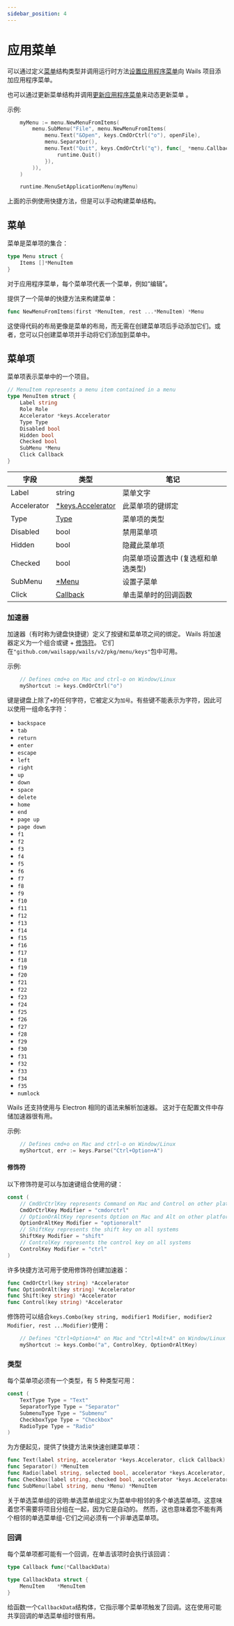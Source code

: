 ```yaml
---
sidebar_position: 4
---
```


# 应用菜单

可以通过定义[菜单](#菜单)结构类型并调用运行时方法[设置应用程序菜单](/docs/reference/runtime/menu#设置应用程序菜单)向 Wails 项目添加应用程序菜单。

也可以通过更新菜单结构并调用[更新应用程序菜单](/docs/reference/runtime/menu#更新应用程序菜单)来动态更新菜单 。

示例:

```go
	myMenu := menu.NewMenuFromItems(
		menu.SubMenu("File", menu.NewMenuFromItems(
			menu.Text("&Open", keys.CmdOrCtrl("o"), openFile),
			menu.Separator(),
			menu.Text("Quit", keys.CmdOrCtrl("q"), func(_ *menu.CallbackData) {
				runtime.Quit()
			}),
		)),
    )

    runtime.MenuSetApplicationMenu(myMenu)

```

上面的示例使用快捷方法，但是可以手动构建菜单结构。

## 菜单

菜单是菜单项的集合：

```go title="Package: github.com/wailsapp/wails/v2/pkg/menu"
type Menu struct {
	Items []*MenuItem
}
```

对于应用程序菜单，每个菜单项代表一个菜单，例如“编辑”。

提供了一个简单的快捷方法来构建菜单：

```go title="Package: github.com/wailsapp/wails/v2/pkg/menu"
func NewMenuFromItems(first *MenuItem, rest ...*MenuItem) *Menu
```

这使得代码的布局更像是菜单的布局，而无需在创建菜单项后手动添加它们。或者，您可以只创建菜单项并手动将它们添加到菜单中。

## 菜单项

菜单项表示菜单中的一个项目。

```go title="Package: github.com/wailsapp/wails/v2/pkg/menu"
// MenuItem represents a menu item contained in a menu
type MenuItem struct {
	Label string
	Role Role
	Accelerator *keys.Accelerator
	Type Type
	Disabled bool
	Hidden bool
	Checked bool
	SubMenu *Menu
	Click Callback
}
```

| 字段        | 类型                          | 笔记                                |
| ----------- | ----------------------------- | ----------------------------------- |
| Label       | string                        | 菜单文字                            |
| Accelerator | [\*keys.Accelerator](#加速器) | 此菜单项的键绑定                    |
| Type        | [Type](#类型)                 | 菜单项的类型                        |
| Disabled    | bool                          | 禁用菜单项                          |
| Hidden      | bool                          | 隐藏此菜单项                        |
| Checked     | bool                          | 向菜单项设置选中 (复选框和单选类型) |
| SubMenu     | [\*Menu](#菜单)               | 设置子菜单                          |
| Click       | [Callback](#回调)             | 单击菜单时的回调函数                |

### 加速器

加速器（有时称为键盘快捷键）定义了按键和菜单项之间的绑定。 Wails 将加速器定义为一个组合或键 + [修饰符](#修饰符)。
它们在`"github.com/wailsapp/wails/v2/pkg/menu/keys"`包中可用。

示例:

```go title="Package: github.com/wailsapp/wails/v2/pkg/menu/keys"
    // Defines cmd+o on Mac and ctrl-o on Window/Linux
    myShortcut := keys.CmdOrCtrl("o")
```

键是键盘上除了`+`的任何字符，它被定义为`加号`。有些键不能表示为字符，因此可以使用一组命名字符：

- `backspace`
- `tab`
- `return`
- `enter`
- `escape`
- `left`
- `right`
- `up`
- `down`
- `space`
- `delete`
- `home`
- `end`
- `page up`
- `page down`
- `f1`
- `f2`
- `f3`
- `f4`
- `f5`
- `f6`
- `f7`
- `f8`
- `f9`
- `f10`
- `f11`
- `f12`
- `f13`
- `f14`
- `f15`
- `f16`
- `f17`
- `f18`
- `f19`
- `f20`
- `f21`
- `f22`
- `f23`
- `f24`
- `f25`
- `f26`
- `f27`
- `f28`
- `f29`
- `f30`
- `f31`
- `f32`
- `f33`
- `f34`
- `f35`
- `numlock`

Wails 还支持使用与 Electron 相同的语法来解析加速器。 这对于在配置文件中存储加速器很有用。

示例:

```go title="Package: github.com/wailsapp/wails/v2/pkg/menu/keys"
    // Defines cmd+o on Mac and ctrl-o on Window/Linux
    myShortcut, err := keys.Parse("Ctrl+Option+A")
```

#### 修饰符

以下修饰符是可以与加速键组合使用的键：

```go title="Package: github.com/wailsapp/wails/v2/pkg/menu/keys"
const (
	// CmdOrCtrlKey represents Command on Mac and Control on other platforms
	CmdOrCtrlKey Modifier = "cmdorctrl"
	// OptionOrAltKey represents Option on Mac and Alt on other platforms
	OptionOrAltKey Modifier = "optionoralt"
	// ShiftKey represents the shift key on all systems
	ShiftKey Modifier = "shift"
	// ControlKey represents the control key on all systems
	ControlKey Modifier = "ctrl"
)
```

许多快捷方法可用于使用修饰符创建加速器：

```go title="Package: github.com/wailsapp/wails/v2/pkg/menu/keys"
func CmdOrCtrl(key string) *Accelerator
func OptionOrAlt(key string) *Accelerator
func Shift(key string) *Accelerator
func Control(key string) *Accelerator
```

修饰符可以结合`keys.Combo(key string, modifier1 Modifier, modifier2 Modifier, rest ...Modifier)`使用：

```go title="Package: github.com/wailsapp/wails/v2/pkg/menu/keys"
    // Defines "Ctrl+Option+A" on Mac and "Ctrl+Alt+A" on Window/Linux
    myShortcut := keys.Combo("a", ControlKey, OptionOrAltKey)
```

### 类型

每个菜单项必须有一个类型，有 5 种类型可用：

```go title="Package: github.com/wailsapp/wails/v2/pkg/menu"
const (
	TextType Type = "Text"
	SeparatorType Type = "Separator"
	SubmenuType Type = "Submenu"
	CheckboxType Type = "Checkbox"
	RadioType Type = "Radio"
)
```

为方便起见，提供了快捷方法来快速创建菜单项：

```go title="Package: github.com/wailsapp/wails/v2/pkg/menu"
func Text(label string, accelerator *keys.Accelerator, click Callback) *MenuItem
func Separator() *MenuItem
func Radio(label string, selected bool, accelerator *keys.Accelerator, click Callback) *MenuItem
func Checkbox(label string, checked bool, accelerator *keys.Accelerator, click Callback) *MenuItem
func SubMenu(label string, menu *Menu) *MenuItem
```

关于单选菜单组的说明:单选菜单组定义为菜单中相邻的多个单选菜单项。这意味着您不需要将项目分组在一起，因为它是自动的。
然而，这也意味着您不能有两个相邻的单选菜单组-它们之间必须有一个非单选菜单项。

### 回调

每个菜单项都可能有一个回调，在单击该项时会执行该回调：

```go title="Package: github.com/wailsapp/wails/v2/pkg/menu"
type Callback func(*CallbackData)

type CallbackData struct {
	MenuItem    *MenuItem
}
```

给函数一个`CallbackData`结构体，它指示哪个菜单项触发了回调。这在使用可能共享回调的单选菜单组时很有用。
